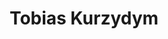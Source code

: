 ---
title: Tobias Kurzydym
description: bla
template: splash
hero:
  tagline: |
    bio
  image:
    file:  ../../assets/tkurzydym.jpg
  actions:
    - text: About me, and more!
      link: /about/
      icon: right-arrow
      variant: primary
    - text: 'Hello World'
      link: /blog/hello-world
      icon: rocket
      variant: secondary
---